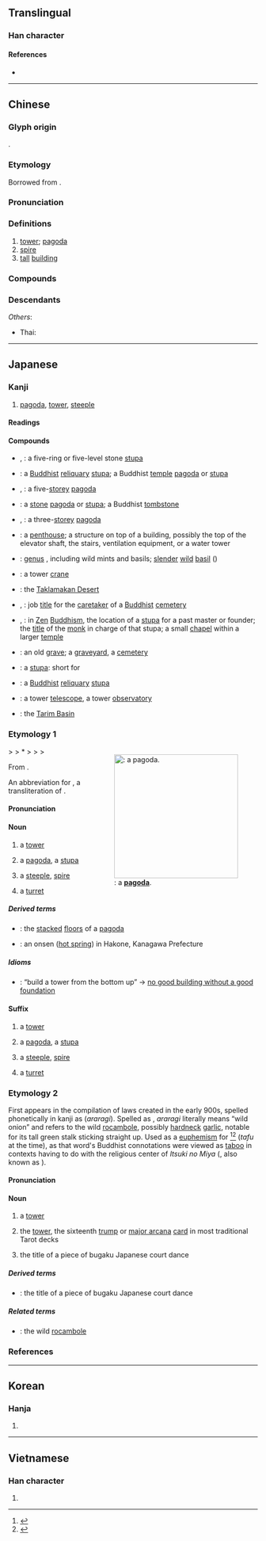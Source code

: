 {{also|墖}}
{{character info/new}}
==Translingual==

===Han character===
{{Han char|rn=32|rad=土|as=10|asj=9|sn=13|snj=12|four=44161|canj=GTOR|ids=⿰土荅}}

====References====
* {{Han ref|kx=0235.140|dkj=05332|dj=0473.070|hdz=10460.060|uh=5854|ud=22612|bh=B6F0|bd=46832}}

----

==Chinese==
{{zh-forms}}

===Glyph origin===
{{Han etym}}
{{Han compound|土|荅|ls=psc|c1=s|c2=p}}.

===Etymology===
Borrowed from {{bor|zh|sa|स्तूप||[[stupa]]}}.

===Pronunciation===
{{zh-pron
|m=tǎ
|ma=Zh-ta.ogg
|m-s=
|c=taap3
|c-t=
|g=
|h=pfs=thap;gd=tab5
|j=
|mb=tă
|md=ták
|mn=ml:thap/thah
|mn_note=thap - literary; thah - vernacular
|mn-t=tah4
|w=4thaq
|x=
|mc=y
|oc=y
|cat=n
}}

===Definitions===
{{zh-hanzi}}

# [[tower]]; [[pagoda]]
# [[spire]]
# [[tall]] [[building]]

===Compounds===
{{zh-der|九層塔|保俶塔|保叔塔|倫敦鐵塔|僧塔|毛里塔尼亞|冷水塔|北塔山|千佛塔|半截塔|名標雁塔|塔吉克|塔吉克族|塔吊|塔塔爾|塔塔爾族|塔墩|塔布|塔手綢|塔斯社|塔灰|塔臺|塔里木河|塔非亞酒|塔頭|多寶塔|大雁塔|寶塔|寶塔糖|寶塔線|寶塔菜|寶塔詩|庫穆塔格|打塔墩|托塔天王|方尖塔|東塔宗|比薩斜塔|水塔|水晶塔|炮塔|燈塔|玄祕塔碑|珍珠塔|祭塔|管制塔臺|紀念塔|納骨塔|聚沙成塔|肯塔基州|腦塔|舍利塔|衣缽塔|西塔琴|象牙塔|赤塔|跳傘塔|跳塔輪鍘|通天塔|金字塔|鋪塔|鐘塔|鐵塔|雁塔|雁塔題名|雷峰塔|靈骨塔|青貯塔|骨灰塔|雙峰塔|金塔|塔克拉瑪干|七里塔|塔路}}

===Descendants===
{{CJKV||とう|탑|tháp}}
''Others'':
* Thai: {{th-l|ถะ||pagoda}}

{{zh-cat|Elementary}}

----

==Japanese==

===Kanji===
{{ja-kanji|grade=c|rs=土10|kyu=墖}}

# [[pagoda]], [[tower]], [[steeple]]

====Readings====
{{ja-readings
|goon=とう<たふ
|kanon=とう<たふ
|kun=てら, おか, あららぎ-
}}

====Compounds====
{{der-top|Compounds}}
* {{ja-r|五輪の石塔|ごりん の せきとう}}, {{ja-r|五輪の塔|ごりん の とう}}: a five-ring or five-level stone [[stupa]]
* {{ja-r|仏塔|ぶっとう}}: a [[Buddhist]] [[reliquary]] [[stupa]]; a Buddhist [[temple]] [[pagoda]] or [[stupa]]
* {{ja-r|五重塔|ごじゅう の とう}}, {{ja-r|五重の塔|ごじゅう の とう}}: a five-[[storey]] [[pagoda]]
* {{ja-r|石塔|せきとう}}: a [[stone]] [[pagoda]] or [[stupa]]; a Buddhist [[tombstone]]
* {{ja-r|三重塔|さんじゅう の とう}}, {{ja-r|三重の塔|さんじゅう の とう}}: a three-[[storey]] [[pagoda]]
* {{ja-r|塔屋|とうや}}: a [[penthouse]]; a structure on top of a building, possibly the top of the elevator shaft, the stairs, ventilation equipment, or a water tower
* {{ja-r|塔花|とうばな}}: [[genus]] {{taxlink|Clinopodium|genus|noshow=1}}, including wild mints and basils; [[slender]] [[wild]] [[basil]] ({{taxlink|Clinopodium gracile|species|noshow=1}})
{{der-mid}}
* {{ja-r|塔型クレーン|とうがた クレーン}}: a tower [[crane]]
* {{ja-r|塔克拉瑪干砂漠|^たくらまかん さばく}}: the [[Taklamakan Desert]]
* {{ja-r|塔主|たっす}}, {{ja-r|塔司|たっす}}: job [[title]] for the [[caretaker]] of a [[Buddhist]] [[cemetery]]
* {{ja-r|塔頭|たっちゅう}}, {{ja-r|塔中|たっちゅう}}: in [[Zen]] [[Buddhism]], the location of a [[stupa]] for a past master or founder; the [[title]] of the [[monk]] in charge of that stupa; a small [[chapel]] within a larger [[temple]]
* {{ja-r|塔頭|たっちょう}}: an old [[grave]]; a [[graveyard]], a [[cemetery]]
* {{ja-r|塔婆|とうば}}: a [[stupa]]: short for {{m|ja|卒塔婆|tr=sotōba}}
* {{ja-r|塔廟|とうびょう}}: a [[Buddhist]] [[reliquary]] [[stupa]]
* {{ja-r|塔望遠鏡|とうぼうえんきょう}}: a tower [[telescope]], a tower [[observatory]]
* {{ja-r|塔里木|^タリム}}: the [[Tarim Basin]]
{{der-bottom}}

===Etymology 1===
<div style="float:right;">
{{wikipedia|lang=ja}}
{{wikipedia|Pagoda}}
[[File:Chokeiji03s2048.jpg|thumb|250px|{{m|ja|塔}|tr=tō}}: a '''[[pagoda]]'''.]]
</div>
{{IPAchar|/tapu/}} > {{IPAchar|/taɸu/}} > *{{IPAchar|/tawu/}} > {{IPAchar|/tau/}} > {{IPAchar|/tɔː/}} > {{IPAchar|/toː/}}

From {{bor|ja|ltc|sort=とう|-}} {{ltc-l|塔|tower, pagoda, spire}}.

An abbreviation for {{m|ja|卒塔婆|tr=sotoba</i>, <i>sotōba}}, a transliteration of {{der|ja|sort=とう|sa|स्तूप||heap}} .

====Pronunciation====
{{ja-pron|yomi=goon|とう|acc=1|acc_ref=DJR}}

====Noun====
{{ja-noun|とう|hhira=たふ}}

# a [[tower]] {{gl|structure}}
#: {{ja-usex|二つの'''塔'''|^ふたつ の '''^とう'''|{{w|The Two Towers|The Two '''Towers'''}}}}
# {{lb|ja|Buddhism|sort=とう}} a [[pagoda]], a [[stupa]]
# {{lb|ja|Christianity|sort=とう}} a [[steeple]], [[spire]]
# {{lb|ja|of a castle or fortification}} a [[turret]]

=====Derived terms=====
{{der-top}}
* {{ja-r|塔の層|とう の こし}}: the [[stacked]] [[floor]]s of a [[pagoda]]
* {{ja-r|塔ノ沢温泉|^とう ノ ^さわ ^おんせん}}: an onsen ([[hot spring]]) in Hakone, Kanagawa Prefecture
{{der-bottom}}

=====Idioms=====
{{der-top|Idioms}}
* {{ja-r|塔は下から組め|とう は した から くめ}}: “build a tower from the bottom up” → [[no good building without a good foundation]]
{{der-bottom}}

====Suffix====
{{ja-pos|とう|hhira=たふ|suffix}}

# {{qualifier|in general}} a [[tower]]
# {{qualifier|Buddhist}} a [[pagoda]], a [[stupa]]
# {{qualifier|Christian}} a [[steeple]], [[spire]]
# {{qualifier|of a castle or fortification}} a [[turret]]

===Etymology 2===
First appears in the ''{{w|Engishiki}}'' compilation of laws created in the early 900s, spelled phonetically in kanji as {{lang|ja|阿良良伎}} (''araragi''). Spelled as {{m|ja|蘭}}, ''araragi'' literally means “wild onion” and refers to the wild [[rocambole]], possibly [[hardneck]] [[garlic]], notable for its tall green stalk sticking straight up. Used as a [[euphemism]] for {{lang|ja|塔}}<ref name="KDJ">{{R:Kokugo Dai Jiten}}</ref><ref name="DJR">{{R:Daijirin}}</ref> (''tafu'' at the time), as that word's Buddhist connotations were viewed as [[taboo]] in contexts having to do with the religious center of ''Itsuki no Miya'' ({{l|ja|斎宮}}, also known as ''{{w|Saikū}}'').

====Pronunciation====
{{ja-pron|yomi=k|あららぎ}}

====Noun====
{{ja-noun|あららぎ}}

# {{lb|ja|sort=あららぎ|obsolete|euphemism}} a [[tower]]
# {{lb|ja|sort=あららぎ|tarot}} the [[tower]], the sixteenth [[trump]] or [[major arcana]] [[card]] in most traditional Tarot decks
# {{short for|lang=ja|sort=あららぎ|塔舞|tr=Araragimai|nocap=1|dot=:}} the title of a piece of bugaku Japanese court dance

=====Derived terms=====
{{der-top}}
* {{ja-r|塔舞|^あららぎまい}}: the title of a piece of bugaku Japanese court dance
{{der-bottom}}

=====Related terms=====
{{rel-top}}
* {{m|ja|蘭|tr=araragi}}: the wild [[rocambole]]
{{rel-bottom}}

===References===
<references/>

----

==Korean==

===Hanja===
{{ko-hanja|hangeul=[[탑]]|mr=t'ap}}

# {{defn|lang=ko|sort=土10}}

----

==Vietnamese==

===Han character===
{{vi-hantu|[[tháp]], [[thạp]], [[thóp]]|rs=土10}}

# {{defn|lang=vi|sort=土10}}